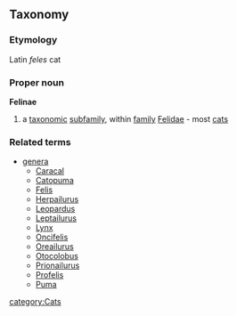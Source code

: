 ==Taxonomy==
===Etymology===
Latin ''feles'' cat
===Proper noun===
{{wikipedia}}
'''Felinae'''
#a [[taxonomic]] [[subfamily]], within [[family]] [[Felidae]] - most [[cat]]s
===Related terms===
{{wikispecies}}
*[[genera]]
**[[Caracal]]
**[[Catopuma]]
**[[Felis]]
**[[Herpailurus]]
**[[Leopardus]]
**[[Leptailurus]]
**[[Lynx]]
**[[Oncifelis]]
**[[Oreailurus]]
**[[Otocolobus]]
**[[Prionailurus]]
**[[Profelis]]
**[[Puma]]
[[category:Cats]]